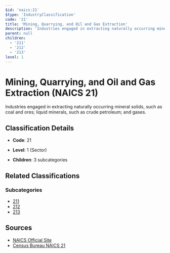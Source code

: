 ```yaml
---
$id: 'naics:21'
$type: 'IndustryClassification'
code: '21'
title: 'Mining, Quarrying, and Oil and Gas Extraction'
description: 'Industries engaged in extracting naturally occurring mineral solids, such as coal and ores; liquid minerals, such as crude petroleum; and gases.'
parent: null
children:
  - '211'
  - '212'
  - '213'
level: 1
---
```


# Mining, Quarrying, and Oil and Gas Extraction (NAICS 21)

Industries engaged in extracting naturally occurring mineral solids, such as coal and ores; liquid minerals, such as crude petroleum; and gases.

## Classification Details

- **Code**: 21
- **Level**: 1 (Sector)

- **Children**: 3 subcategories

## Related Classifications

### Subcategories

- [211](211.mdx)
- [212](212.mdx)
- [213](213.mdx)

## Sources

- [NAICS Official Site](https://www.census.gov/naics/)
- [Census Bureau NAICS 21](https://www.census.gov/naics/?code=21)

